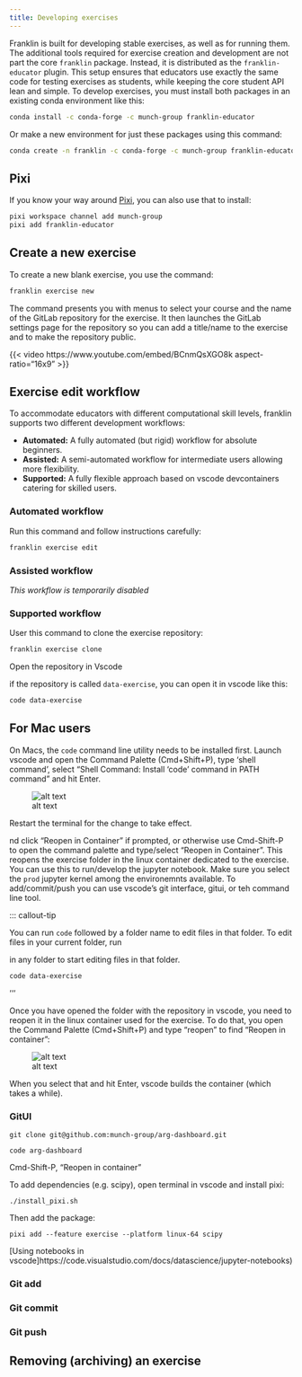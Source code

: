 ```yaml
---
title: Developing exercises
---
```


Franklin is built for developing stable exercises, as well as for running them. The additional tools required for exercise creation and development are not part the core `franklin` package. Instead, it is distributed as the `franklin-educator` plugin. This setup ensures that educators use exactly the same code for testing exercises as students, while keeping the core student API lean and simple. To develop exercises, you must install both packages in an existing conda environment like this:

```.bash
conda install -c conda-forge -c munch-group franklin-educator
```

Or make a new environment for just these packages using this command:

```.bash
conda create -n franklin -c conda-forge -c munch-group franklin-educator
```


::: {.callout-note }  
## Pixi 

If you know your way around [Pixi](https://pixi.sh/latest/), you can also use that to install:

```.bash
pixi workspace channel add munch-group
pixi add franklin-educator
```

:::

## Create a new exercise 

To create a new blank exercise, you use the command:

```.bash
franklin exercise new
```

The command presents you with menus to select your course and the name of the GitLab repository for the exercise. It then launches the GitLab settings page for the repository so you can add a title/name to the exercise and to make the repository public.


{{< video https://www.youtube.com/embed/BCnmQsXGO8k aspect-ratio="16x9" >}}


## Exercise edit workflow

To accommodate educators with different computational skill levels, franklin supports two different development workflows:

- **Automated:** A fully automated (but rigid) workflow for absolute beginners.
- **Assisted:** A semi-automated workflow for intermediate users allowing more flexibility.
- **Supported:** A fully flexible approach based on vscode devcontainers catering for skilled users.

### Automated workflow

Run this command and follow instructions carefully:

```.bash
franklin exercise edit
```

### Assisted workflow

*This workflow is temporarily disabled*

<!-- 
```.bash
franklin exercise down
```

```.bash
franklin exercise up
```
 -->

### Supported workflow

User this command to clone the exercise repository:

```.bash
franklin exercise clone
```

Open the repository in Vscode 



if the repository is called `data-exercise`, you can open it in vscode like this:

```.bash
code data-exercise
```

::: callout-important

## For Mac users

On Macs, the `code` command line utility needs to be installed first. Launch vscode and open the Command Palette (Cmd+Shift+P), type 'shell command', select  "Shell Command: Install 'code' command in PATH command" and hit Enter.

![alt text](images/shell-command.png)

Restart the terminal for the change to take effect. 

:::


nd click "Reopen in Container" if prompted, or otherwise use Cmd-Shift-P to open the command palette and type/select "Reopen in Container". This reopens the exercise folder in the linux container dedicated to the exercise. You can use this to run/develop the jupyter notebook. Make sure you select the `prod` jupyter kernel among the environemnts available. To add/commit/push you can use vscode's git interface, gitui, or teh command line tool.


<!-- ## GitUI

Git gui opens up a page with 4 section: unstaged changes, staged changed commit box and modified, not staged.

Git gui can be used for version control, meaning if you an another educator is editing the same exercise at the same time, Git Gui can help you select which changes you want to keep, if you have editet the exact same assignment or it will allow you to merge both your changes into the new version of the assignment -->



::: callout-tip

You can run `code` followed by a folder name to edit files in that folder. To edit files in your current folder, run

in any folder to start editing files in that folder.

```.bash
code data-exercise
```

'''

Once you have opened the folder with the repository in vscode, you need to reopen it in the linux container used for the exercise. To do that, you open the Command Palette (Cmd+Shift+P) and type "reopen" to find "Reopen in container":

![alt text](<images/Screenshot 2025-05-31 at 11.05.53.png>)

When you select that and hit Enter, vscode builds the container (which takes a while). 

<!-- FIXME: make sure docker images built this way are also visible and cleaned up by franklin cleanup  -->


### GitUI

    git clone git@github.com:munch-group/arg-dashboard.git

    code arg-dashboard

Cmd-Shift-P, "Reopen in container"

To add dependencies (e.g. scipy), open terminal in vscode and install pixi:

    ./install_pixi.sh

Then add the package:

    pixi add --feature exercise --platform linux-64 scipy
 

[Using notebooks in vscode]https://code.visualstudio.com/docs/datascience/jupyter-notebooks)

### Git add


### Git commit


### Git push


## Removing (archiving) an exercise 

